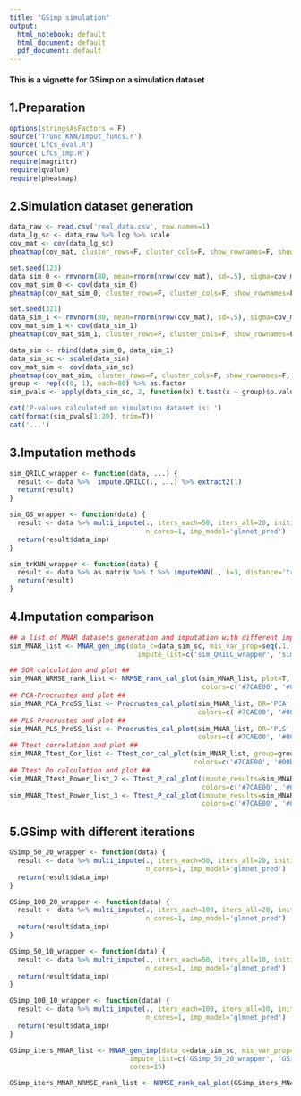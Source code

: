 ```yaml
---
title: "GSimp simulation"
output:
  html_notebook: default
  html_document: default
  pdf_document: default
---
```

#### This is a vignette for GSimp on a simulation dataset

## 1.Preparation
```r
options(stringsAsFactors = F)
source('Trunc_KNN/Imput_funcs.r')
source('LfCs_eval.R')
source('LfCs_imp.R')
require(magrittr)
require(qvalue)
require(pheatmap)
```

## 2.Simulation dataset generation
```r
data_raw <- read.csv('real_data.csv', row.names=1)
data_lg_sc <- data_raw %>% log %>% scale
cov_mat <- cov(data_lg_sc)
pheatmap(cov_mat, cluster_rows=F, cluster_cols=F, show_rownames=F, show_colnames=F, main='Covariance of real data')

set.seed(123)
data_sim_0 <- rmvnorm(80, mean=rnorm(nrow(cov_mat), sd=.5), sigma=cov_mat, method='svd')
cov_mat_sim_0 <- cov(data_sim_0)
pheatmap(cov_mat_sim_0, cluster_rows=F, cluster_cols=F, show_rownames=F, show_colnames=F, main='Covariance of sim. data-0 (group-0)')

set.seed(321)
data_sim_1 <- rmvnorm(80, mean=rnorm(nrow(cov_mat), sd=.5), sigma=cov_mat, method='svd')
cov_mat_sim_1 <- cov(data_sim_1)
pheatmap(cov_mat_sim_1, cluster_rows=F, cluster_cols=F, show_rownames=F, show_colnames=F, main='Covariance of sim. data-1 (group-1)')

data_sim <- rbind(data_sim_0, data_sim_1)
data_sim_sc <- scale(data_sim)
cov_mat_sim <- cov(data_sim_sc)
pheatmap(cov_mat_sim, cluster_rows=F, cluster_cols=F, show_rownames=F, show_colnames=F, main='Covariance of complete sim. data (group-0 & 1)')
group <- rep(c(0, 1), each=80) %>% as.factor
sim_pvals <- apply(data_sim_sc, 2, function(x) t.test(x ~ group)$p.value)
```

```r
cat('P-values calculated on simulation dataset is: ') 
cat(format(sim_pvals[1:20], trim=T))
cat('...')
```

## 3.Imputation methods
```r
sim_QRILC_wrapper <- function(data, ...) {
  result <- data %>%  impute.QRILC(., ...) %>% extract2(1)
  return(result)
}

sim_GS_wrapper <- function(data) {
  result <- data %>% multi_impute(., iters_each=50, iters_all=20, initial='qrilc', lo=-Inf, hi='min', 
                                  n_cores=1, imp_model='glmnet_pred')
  return(result$data_imp)
}

sim_trKNN_wrapper <- function(data) {
  result <- data %>% as.matrix %>% t %>% imputeKNN(., k=3, distance='truncation', perc=0) %>% t
  return(result)
}
```

## 4.Imputation comparison
```r
## a list of MNAR datasets generation and imputation with different imputation wrapper functions ##
sim_MNAR_list <- MNAR_gen_imp(data_c=data_sim_sc, mis_var_prop=seq(.1, .8, .1), var_mis_prop=seq(.3, .6, .1),
                                impute_list=c('sim_QRILC_wrapper', 'sim_GS_wrapper', 'sim_trKNN_wrapper'), cores=10)
```

```r
## SOR calculation and plot ##
sim_MNAR_NRMSE_rank_list <- NRMSE_rank_cal_plot(sim_MNAR_list, plot=T, x='Miss_Num', 
                                                colors=c('#7CAE00', '#00BFC4', '#C77CFF'), shapes=c(17, 15, 3))
## PCA-Procrustes and plot ##
sim_MNAR_PCA_ProSS_list <- Procrustes_cal_plot(sim_MNAR_list, DR='PCA', nPCs=2, x='Miss_Num', plot=T, 
                                               colors=c('#7CAE00', '#00BFC4', '#C77CFF'), shapes=c(17, 15, 3))
## PLS-Procrustes and plot ##
sim_MNAR_PLS_ProSS_list <- Procrustes_cal_plot(sim_MNAR_list, DR='PLS', nPCs=2, outcome=group, x='Miss_Num', plot=T, 
                                               colors=c('#7CAE00', '#00BFC4', '#C77CFF'), shapes=c(17, 15, 3))
## Ttest correlation and plot ##
sim_MNAR_Ttest_Cor_list <- Ttest_cor_cal_plot(sim_MNAR_list, group=group, plot=T, x='Miss_Num', cor='P', 
                                              colors=c('#7CAE00', '#00BFC4', '#C77CFF'), shapes=c(17, 15, 3))
## Ttest Po calculation and plot ##
sim_MNAR_Ttest_Power_list_2 <- Ttest_P_cal_plot(impute_results=sim_MNAR_list, group=group, plot=T, p_cut=.05, x = 'Miss_Num', 
                                                colors=c('#7CAE00', '#00BFC4', '#C77CFF'), shapes=c(17, 15, 3))
sim_MNAR_Ttest_Power_list_3 <- Ttest_P_cal_plot(impute_results=sim_MNAR_list, group=group, plot=T, p_cut=.01, x = 'Miss_Num', 
                                                colors=c('#7CAE00', '#00BFC4', '#C77CFF'), shapes=c(17, 15, 3))

```

## 5.GSimp with different iterations
```r
GSimp_50_20_wrapper <- function(data) {
  result <- data %>% multi_impute(., iters_each=50, iters_all=20, initial='qrilc', lo=-Inf, hi='min', 
                                  n_cores=1, imp_model='glmnet_pred')
  return(result$data_imp)
}

GSimp_100_20_wrapper <- function(data) {
  result <- data %>% multi_impute(., iters_each=100, iters_all=20, initial='qrilc', lo=-Inf, hi='min', 
                                  n_cores=1, imp_model='glmnet_pred')
  return(result$data_imp)
}

GSimp_50_10_wrapper <- function(data) {
  result <- data %>% multi_impute(., iters_each=50, iters_all=10, initial='qrilc', lo=-Inf, hi='min', 
                                  n_cores=1, imp_model='glmnet_pred')
  return(result$data_imp)
}

GSimp_100_10_wrapper <- function(data) {
  result <- data %>% multi_impute(., iters_each=100, iters_all=10, initial='qrilc', lo=-Inf, hi='min', 
                                  n_cores=1, imp_model='glmnet_pred')
  return(result$data_imp)
}
```

```r
GSimp_iters_MNAR_list <- MNAR_gen_imp(data_c=data_sim_sc, mis_var_prop=seq(.2, .5, .1), var_mis_prop=seq(.1, .5, .1),
                              impute_list=c('GSimp_50_20_wrapper', 'GSimp_100_20_wrapper', 'GSimp_50_10_wrapper', 'GSimp_100_10_wrapper'),
                              cores=15)
```

```r
GSimp_iters_MNAR_NRMSE_rank_list <- NRMSE_rank_cal_plot(GSimp_iters_MNAR_list, plot=T, x='Miss_Num')
```
